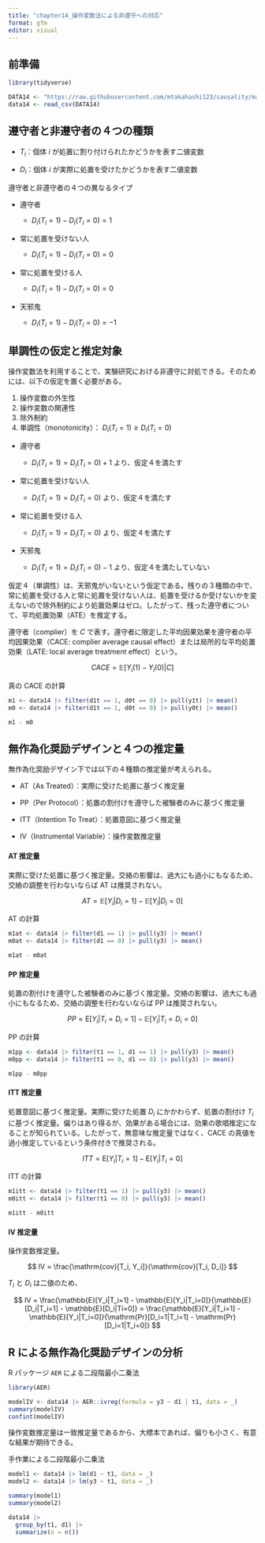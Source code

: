 ```yaml
---
title: "chapter14_操作変数法による非遵守への対応"
format: gfm
editor: visual
---
```


## 前準備

```r
library(tidyverse)

DATA14 <- "https://raw.githubusercontent.com/mtakahashi123/causality/main/data14.csv"
data14 <- read_csv(DATA14)
```

## 遵守者と非遵守者の４つの種類

-   $T_i$：個体 $i$ が処置に割り付けられたかどうかを表す二値変数

-   $D_i$：個体 $i$ が実際に処置を受けたかどうかを表す二値変数

遵守者と非遵守者の４つの異なるタイプ

-   遵守者

    -   $D_i(T_i = 1) - D_i(T_i = 0) = 1$

-   常に処置を受けない人

    -   $D_i(T_i = 1) - D_i(T_i = 0) = 0$

<!-- -->

-   常に処置を受ける人

    -   $D_i(T_i = 1) - D_i(T_i = 0) = 0$

-   天邪鬼

    -   $D_i(T_i = 1) - D_i(T_i = 0) = -1$

## 単調性の仮定と推定対象

操作変数法を利用することで、実験研究における非遵守に対処できる。そのためには、以下の仮定を置く必要がある。

1.  操作変数の外生性
2.  操作変数の関連性
3.  除外制約
4.  単調性（monotonicity）： $D_i(T_i = 1) \ge D_i(T_i = 0)$

-   遵守者

    -   $D_i(T_i = 1) = D_i(T_i = 0) + 1$ より、仮定４を満たす

-   常に処置を受けない人

    -   $D_i(T_i = 1) = D_i(T_i = 0)$ より、仮定４を満たす

-   常に処置を受ける人

    -   $D_i(T_i = 1) = D_i(T_i = 0)$ より、仮定４を満たす

-   天邪鬼

    -   $D_i(T_i = 1) = D_i(T_i = 0) - 1$ より、仮定４を満たしていない

仮定４（単調性）は、天邪鬼がいないという仮定である。残りの３種類の中で、常に処置を受ける人と常に処置を受けない人は、処置を受けるか受けないかを変えないので除外制約により処置効果はゼロ。したがって、残った遵守者について、平均処置効果（ATE）を推定する。

遵守者（complier）を $C$ で表す。遵守者に限定した平均因果効果を遵守者の平均因果効果（CACE: complier average causal effect）または局所的な平均処置効果（LATE: local average treatment effect）という。

$$
CACE = \mathbb{E}[Y_i(1) - Y_i(0) | C]
$$

真の CACE の計算

```r
m1 <- data14 |> filter(d1t == 1, d0t == 0) |> pull(y1t) |> mean()
m0 <- data14 |> filter(d1t == 1, d0t == 0) |> pull(y0t) |> mean()

m1 - m0
```

## 無作為化奨励デザインと４つの推定量

無作為化奨励デザイン下では以下の４種類の推定量が考えられる。

-   AT（As Treated）：実際に受けた処置に基づく推定量

-   PP（Per Protocol）：処置の割付けを遵守した被験者のみに基づく推定量

-   ITT（Intention To Treat）：処置意図に基づく推定量

-   IV（Instrumental Variable）：操作変数推定量

#### AT 推定量

実際に受けた処置に基づく推定量。交絡の影響は、過大にも過小にもなるため、交絡の調整を行わないならば AT は推奨されない。

$$
AT = \mathbb{E}[Y_i | D_i = 1] - \mathbb{E}[Y_i | D_i = 0]
$$

AT の計算

```r
m1at <- data14 |> filter(d1 == 1) |> pull(y3) |> mean()
m0at <- data14 |> filter(d1 == 0) |> pull(y3) |> mean()

m1at - m0at

```

#### PP 推定量

処置の割付けを遵守した被験者のみに基づく推定量。交絡の影響は、過大にも過小にもなるため、交絡の調整を行わないならば PP は推奨されない。

$$
PP = \mathrm{E}[Y_i | T_i = D_i = 1] - \mathbb{E}[Y_i | T_i = D_i = 0]
$$

PP の計算

```r
m1pp <- data14 |> filter(t1 == 1, d1 == 1) |> pull(y3) |> mean()
m0pp <- data14 |> filter(t1 == 0, d1 == 0) |> pull(y3) |> mean()

m1pp - m0pp
```

#### ITT 推定量

処置意図に基づく推定量。実際に受けた処置 $D_i$ にかかわらず、処置の割付け $T_i$ に基づく推定量。偏りはあり得るが、効果がある場合には、効果の歌唱推定になることが知られている。したがって、無意味な推定量ではなく、CACE の真値を過小推定しているという条件付きで推奨される。

$$
ITT = \mathrm{E}[Y_i | T_i = 1] - \mathrm{E}[Y_i | T_i = 0]
$$

ITT の計算

```r
m1itt <- data14 |> filter(t1 == 1) |> pull(y3) |> mean()
m0itt <- data14 |> filter(t1 == 0) |> pull(y3) |> mean()

m1itt - m0itt
```

#### IV 推定量

操作変数推定量。

$$
IV = \frac{\mathrm{cov}[T_i, Y_i]}{\mathrm{cov}[T_i, D_i]}
$$

$T_i$ と $D_i$ は二値のため、

$$
IV
= \frac{\mathbb{E}[Y_i|T_i=1] - \mathbb{E}[Y_i|T_i=0]}{\mathbb{E}[D_i|T_i=1] - \mathbb{E}[D_i|Ti=0]}
= \frac{\mathbb{E}[Y_i|T_i=1] - \mathbb{E}[Y_i|T_i=0]}{\mathrm{Pr}[D_i=1|T_i=1] - \mathrm{Pr}[D_i=1|T_i=0]}
$$

## R による無作為化奨励デザインの分析

R パッケージ `AER` による二段階最小二乗法

```r
library(AER)

modelIV <- data14 |> AER::ivreg(formula = y3 ~ d1 | t1, data = _)
summary(modelIV)
confint(modelIV)
```

操作変数推定量は一致推定量であるから、大標本であれば、偏りも小さく、有意な結果が期待できる。

手作業による二段階最小二乗法

```r
model1 <- data14 |> lm(d1 ~ t1, data = _)
model2 <- data14 |> lm(y3 ~ t1, data = _)

summary(model1)
summary(model2)
```

```r
data14 |>
  group_by(t1, d1) |>
  summarize(n = n())
```
